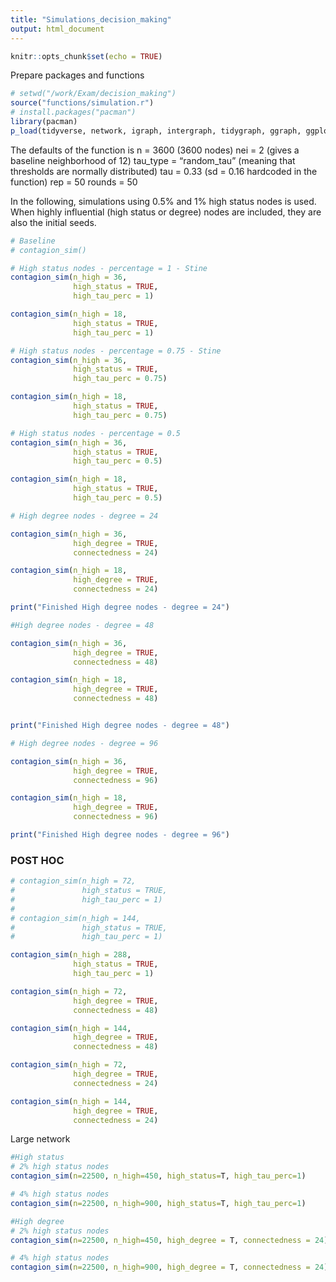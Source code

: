 ```yaml
---
title: "Simulations_decision_making"
output: html_document
---
```


```r
knitr::opts_chunk$set(echo = TRUE)
```

Prepare packages and functions
```r
# setwd("/work/Exam/decision_making")
source("functions/simulation.r")
# install.packages("pacman")
library(pacman)
p_load(tidyverse, network, igraph, intergraph, tidygraph, ggraph, ggplot2, ggthemes)
```

The defaults of the function is 
n = 3600 (3600 nodes)
nei = 2 (gives a baseline neighborhood of 12)
tau_type = "random_tau" (meaning that thresholds are normally distributed)
tau = 0.33 (sd = 0.16 hardcoded in the function)
rep = 50
rounds = 50

In the following, simulations using 0.5% and 1% high status nodes is used. 
When highly influential (high status or degree) nodes are included, they are also the initial seeds. 


```r
# Baseline 
# contagion_sim()

# High status nodes - percentage = 1 - Stine
contagion_sim(n_high = 36, 
              high_status = TRUE, 
              high_tau_perc = 1)

contagion_sim(n_high = 18,
              high_status = TRUE,
              high_tau_perc = 1)

# High status nodes - percentage = 0.75 - Stine
contagion_sim(n_high = 36,
              high_status = TRUE,
              high_tau_perc = 0.75)

contagion_sim(n_high = 18,
              high_status = TRUE,
              high_tau_perc = 0.75)

# High status nodes - percentage = 0.5
contagion_sim(n_high = 36,
              high_status = TRUE,
              high_tau_perc = 0.5)

contagion_sim(n_high = 18,
              high_status = TRUE,
              high_tau_perc = 0.5)

```


```r
# High degree nodes - degree = 24

contagion_sim(n_high = 36,
              high_degree = TRUE,
              connectedness = 24)
```


```r
contagion_sim(n_high = 18,
              high_degree = TRUE,
              connectedness = 24)

print("Finished High degree nodes - degree = 24")
```


```r
#High degree nodes - degree = 48

contagion_sim(n_high = 36,
              high_degree = TRUE,
              connectedness = 48)

contagion_sim(n_high = 18,
              high_degree = TRUE,
              connectedness = 48)


print("Finished High degree nodes - degree = 48")
```


```r
# High degree nodes - degree = 96

contagion_sim(n_high = 36,
              high_degree = TRUE,
              connectedness = 96)
```


```r
contagion_sim(n_high = 18,
              high_degree = TRUE,
              connectedness = 96)

print("Finished High degree nodes - degree = 96")

```


### POST HOC ###
```r
# contagion_sim(n_high = 72,
#               high_status = TRUE,
#               high_tau_perc = 1)
# 
# contagion_sim(n_high = 144,
#               high_status = TRUE,
#               high_tau_perc = 1)

contagion_sim(n_high = 288,
              high_status = TRUE,
              high_tau_perc = 1)

```


```r
contagion_sim(n_high = 72,
              high_degree = TRUE,
              connectedness = 48)

contagion_sim(n_high = 144,
              high_degree = TRUE,
              connectedness = 48)

contagion_sim(n_high = 72,
              high_degree = TRUE,
              connectedness = 24)

contagion_sim(n_high = 144,
              high_degree = TRUE,
              connectedness = 24)

```

Large network
```r
#High status
# 2% high status nodes
contagion_sim(n=22500, n_high=450, high_status=T, high_tau_perc=1)

# 4% high status nodes
contagion_sim(n=22500, n_high=900, high_status=T, high_tau_perc=1)
```

```r
#High degree
# 2% high status nodes
contagion_sim(n=22500, n_high=450, high_degree = T, connectedness = 24)
```

```r
# 4% high status nodes
contagion_sim(n=22500, n_high=900, high_degree = T, connectedness = 24)

```







